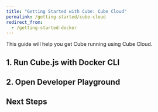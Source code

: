 ```yaml
---
title: "Getting Started with Cube: Cube Cloud"
permalink: /getting-started/cube-cloud
redirect_from:
  - /getting-started-docker
---
```


This guide will help you get Cube running using Cube Cloud.

## 1. Run Cube.js with Docker CLI

## 2. Open Developer Playground

## Next Steps

